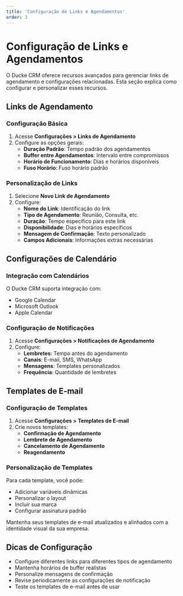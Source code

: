 ```yaml
---
title: 'Configuração de Links e Agendamentos'
order: 3
---
```


# Configuração de Links e Agendamentos


O Ducke CRM oferece recursos avançados para gerenciar links de agendamento e configurações relacionadas. Esta seção explica como configurar e personalizar esses recursos.

## Links de Agendamento

### Configuração Básica

1. Acesse **Configurações > Links de Agendamento**
2. Configure as opções gerais:
   - **Duração Padrão**: Tempo padrão dos agendamentos
   - **Buffer entre Agendamentos**: Intervalo entre compromissos
   - **Horário de Funcionamento**: Dias e horários disponíveis
   - **Fuso Horário**: Fuso horário padrão

### Personalização de Links

1. Selecione **Novo Link de Agendamento**
2. Configure:
   - **Nome do Link**: Identificação do link
   - **Tipo de Agendamento**: Reunião, Consulta, etc.
   - **Duração**: Tempo específico para este link
   - **Disponibilidade**: Dias e horários específicos
   - **Mensagem de Confirmação**: Texto personalizado
   - **Campos Adicionais**: Informações extras necessárias

## Configurações de Calendário

### Integração com Calendários

O Ducke CRM suporta integração com:
- Google Calendar
- Microsoft Outlook
- Apple Calendar

### Configuração de Notificações

1. Acesse **Configurações > Notificações de Agendamento**
2. Configure:
   - **Lembretes**: Tempo antes do agendamento
   - **Canais**: E-mail, SMS, WhatsApp
   - **Mensagens**: Templates personalizados
   - **Frequência**: Quantidade de lembretes

## Templates de E-mail

### Configuração de Templates

1. Acesse **Configurações > Templates de E-mail**
2. Crie novos templates:
   - **Confirmação de Agendamento**
   - **Lembrete de Agendamento**
   - **Cancelamento de Agendamento**
   - **Reagendamento**

### Personalização de Templates

Para cada template, você pode:
- Adicionar variáveis dinâmicas
- Personalizar o layout
- Incluir sua marca
- Configurar assinatura padrão

<Callout type="info">
Mantenha seus templates de e-mail atualizados e alinhados com a identidade visual da sua empresa.
</Callout>

## Dicas de Configuração

- Configure diferentes links para diferentes tipos de agendamento
- Mantenha horários de buffer realistas
- Personalize mensagens de confirmação
- Revise periodicamente as configurações de notificação
- Teste os templates de e-mail antes de usar 